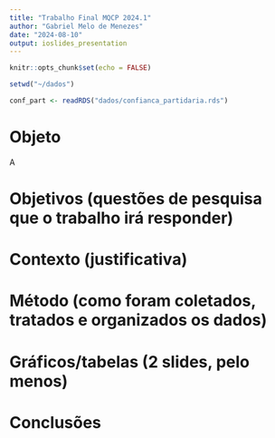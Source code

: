 ```yaml
---
title: "Trabalho Final MQCP 2024.1"
author: "Gabriel Melo de Menezes"
date: "2024-08-10"
output: ioslides_presentation
---
```


```r

knitr::opts_chunk$set(echo = FALSE)

setwd("~/dados")

conf_part <- readRDS("dados/confianca_partidaria.rds")

```

# Objeto

A 

# Objetivos (questões de pesquisa que o trabalho irá responder)
# Contexto (justificativa)
# Método (como foram coletados, tratados e organizados os dados)
# Gráficos/tabelas (2 slides, pelo menos)
# Conclusões

